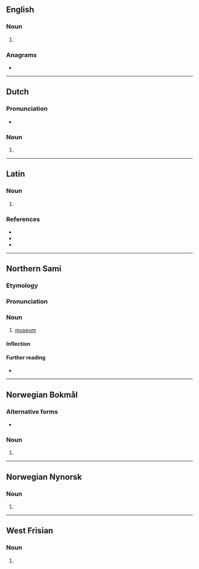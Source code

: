 ==English==

===Noun===
{{head|en|noun form}}

# {{tlb|en|rare}} {{plural of|en|museum}}

===Anagrams===
* {{anagrams|en|a=aemsu|amuse}}

----

==Dutch==

===Pronunciation===
* {{audio|nl|Nl-musea.ogg|Audio}}

===Noun===
{{head|nl|noun form}}

# {{nl-noun form of|pl|museum}}

----

==Latin==

===Noun===
{{la-noun-form|mūsēa}}

# {{inflection of|la|mūsēum||nom//acc//voc|p}}

===References===
* {{R:du Cange}}
* {{R:Peck}}
* {{R:Smith's Antiquities}}

----

==Northern Sami==

===Etymology===
{{rfe|se}}

===Pronunciation===
{{rfp|se}}

===Noun===
{{se-noun}}

# [[museum]]

====Inflection====
{{rfinfl|se|noun}}<!-- illative can be museii or museai -->

====Further reading====
* {{R:Álgu|}}

----

==Norwegian Bokmål==

===Alternative forms===
* {{l|nb|museene}}

===Noun===
{{head|nb|noun form|g=n}}

# {{inflection of|nb|museum||definite|p}}

----

==Norwegian Nynorsk==

===Noun===
{{head|nn|noun form|g=n}}

# {{inflection of|nn|museum||definite|p}}

----

==West Frisian==

===Noun===
{{head|fy|noun form}}

# {{plural of|fy|museum}}